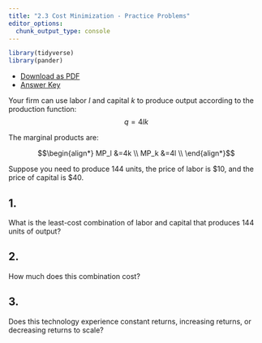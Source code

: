 ```yaml
---
title: "2.3 Cost Minimization - Practice Problems"
editor_options: 
  chunk_output_type: console
---
```


```r
library(tidyverse)
library(pander)
```

- [<i class="fas fa-file-pdf"></i> Download as PDF](/practice/2.3-practice.pdf)
- [<i class="far fa-life-ring"></i> Answer Key](/practice/2.3-practice-answers.html)

Your firm can use labor $l$ and capital $k$ to produce output according to the production function:
$$q=4lk$$


The marginal products are:

$$\begin{align*}
MP_l &=4k \\
MP_k &=4l \\ \end{align*}$$

Suppose you  need to produce 144 units, the price of labor is $10, and the price of capital is $40. 

## 1. 
What is the least-cost combination of labor and capital that produces 144 units of output?

## 2.
How much does this combination cost?

## 3.
Does this technology experience constant returns, increasing returns, or decreasing returns to scale?

